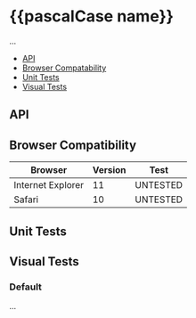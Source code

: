 
<!-- ⚙️ Elements -->
<!-- 🔨 Custom -->
<!-- 📺 Views -->

<Meta title="👽 Experimental/{{pascalCase name}}" />

# {{pascalCase name}}

...

- [API](#api)
- [Browser Compatability](#browser-compatability)
- [Unit Tests](#unit-tests)
- [Visual Tests](#visual-tests)

<Preview>
	<Story name="Demo">
		<Demo />
	</Story>
</Preview>

## API

<Props of={Component} />

## Browser Compatibility

|Browser|Version|Test
|---|---|---|
|Internet Explorer|11|UNTESTED
|Safari|10|UNTESTED

## Unit Tests

<Tests category="Experimental" name="{{pascalCase name}}"/>

## Visual Tests

### Default

...

<Preview>
	<Story name="Default">
		<Default />
	</Story>
</Preview>
